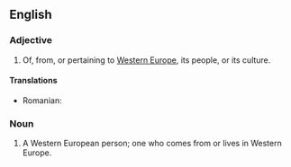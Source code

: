 ==English==

===Adjective===
{{en-adj|pos=[[Western]] [[European]]|-}}

# Of, from, or pertaining to [[Western Europe]], its people, or its culture.

====Translations====
{{trans-top| European}}
* Romanian: {{t|ro|vest-european}}
{{trans-bot}}

===Noun===
{{en-noun|sg=[[Western]] [[European]]}}

# A Western European person; one who comes from or lives in Western Europe.